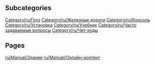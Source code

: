
== Subcategories ==
[[Category/ru/Груз]]
[[Category/ru/Железные дороги]]
[[Category/ru/Консоль]]
[[Category/ru/Установка]]
[[Category/ru/Учебник]]
[[Category/ru/Часто задаваемые вопросы]]
[[Category/ru/Чит-коды]]

== Pages ==
[[ru/Manual/Здание]]
[[ru/Manual/Онлайн-контент]]
